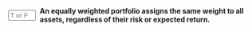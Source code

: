 
::: {.question-block}

<form onsubmit="event.preventDefault(); checkAnswerBox('module3_tf_q34','T')" style="display: flex; align-items: center; gap: 8px;">
<input type="text" id="module3_tf_q34" name="module3_tf_q34" maxlength="1" placeholder="T or F" style="width: 55px;" data-correct-answer="T" /> 
<label for="module3_tf_q34"><strong>An equally weighted portfolio assigns the same weight to all assets, regardless of their risk or expected return.</strong></label>
</form>

<div id="feedback-module3_tf_q34" class="feedback" data-status="" style="display:none;">
The sentence is TRUE. In an equally weighted portfolio, each asset receives an identical percentage allocation.
</div>
:::
